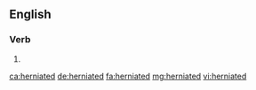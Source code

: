 ==English==

===Verb===
{{head|en|verb form}}

# {{en-past of|herniate}}

[[ca:herniated]]
[[de:herniated]]
[[fa:herniated]]
[[mg:herniated]]
[[vi:herniated]]
